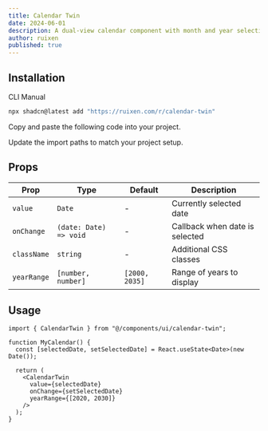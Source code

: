 ```yaml
---
title: Calendar Twin
date: 2024-06-01
description: A dual-view calendar component with month and year selection modes
author: ruixen
published: true
---
```


<ComponentPreview name="calendar-twin-demo" />

## Installation

<Tabs defaultValue="cli">

<TabsList>
  <TabsTrigger value="cli">CLI</TabsTrigger>
  <TabsTrigger value="manual">Manual</TabsTrigger>
</TabsList>
<TabsContent value="cli">

```bash
npx shadcn@latest add "https://ruixen.com/r/calendar-twin"
```

</TabsContent>

<TabsContent value="manual">

<Steps>

<Step>Copy and paste the following code into your project.</Step>

<ComponentSource name="calendar-twin" />

<Step>Update the import paths to match your project setup.</Step>

</Steps>

</TabsContent>

</Tabs>

## Props

| Prop        | Type                   | Default        | Description                    |
| ----------- | ---------------------- | -------------- | ------------------------------ |
| `value`     | `Date`                 | -              | Currently selected date        |
| `onChange`  | `(date: Date) => void` | -              | Callback when date is selected |
| `className` | `string`               | -              | Additional CSS classes         |
| `yearRange` | `[number, number]`     | `[2000, 2035]` | Range of years to display      |

## Usage

```tsx
import { CalendarTwin } from "@/components/ui/calendar-twin";

function MyCalendar() {
  const [selectedDate, setSelectedDate] = React.useState<Date>(new Date());

  return (
    <CalendarTwin
      value={selectedDate}
      onChange={setSelectedDate}
      yearRange={[2020, 2030]}
    />
  );
}
```
